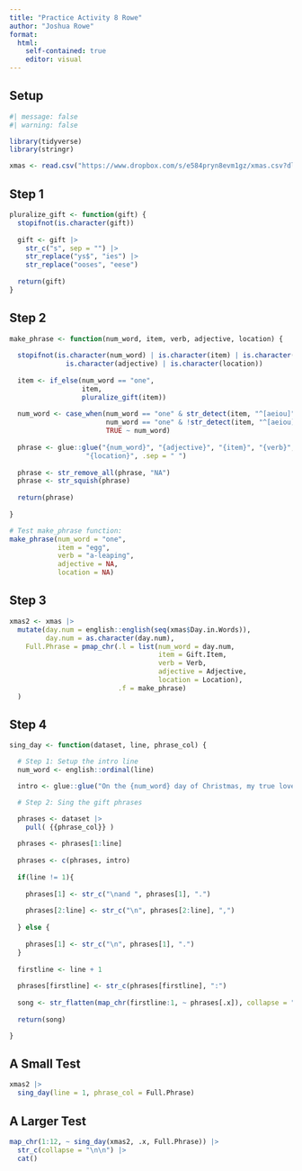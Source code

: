 ```yaml
---
title: "Practice Activity 8 Rowe"
author: "Joshua Rowe"
format:
  html:
    self-contained: true
    editor: visual
---
```


## Setup

```r
#| message: false
#| warning: false

library(tidyverse)
library(stringr)

xmas <- read.csv("https://www.dropbox.com/s/e584pryn8evm1gz/xmas.csv?dl=1")

```

## Step 1

```r

pluralize_gift <- function(gift) {
  stopifnot(is.character(gift))
  
  gift <- gift |> 
    str_c("s", sep = "") |> 
    str_replace("ys$", "ies") |> 
    str_replace("ooses", "eese")
  
  return(gift)
}

```

## Step 2

```r

make_phrase <- function(num_word, item, verb, adjective, location) {
  
  stopifnot(is.character(num_word) | is.character(item) | is.character(verb) | 
              is.character(adjective) | is.character(location))
  
  item <- if_else(num_word == "one", 
                  item, 
                  pluralize_gift(item))
  
  num_word <- case_when(num_word == "one" & str_detect(item, "^[aeiou]") ~ "an",
                        num_word == "one" & !str_detect(item, "^[aeiou]") ~ "a",
                        TRUE ~ num_word)
  
  phrase <- glue::glue("{num_word}", "{adjective}", "{item}", "{verb}", 
                   "{location}", .sep = " ")
    
  phrase <- str_remove_all(phrase, "NA")
  phrase <- str_squish(phrase)
    
  return(phrase)
  
}

# Test make_phrase function:
make_phrase(num_word = "one", 
            item = "egg", 
            verb = "a-leaping", 
            adjective = NA, 
            location = NA)

```

## Step 3

```r

xmas2 <- xmas |> 
  mutate(day.num = english::english(seq(xmas$Day.in.Words)), 
         day.num = as.character(day.num),
    Full.Phrase = pmap_chr(.l = list(num_word = day.num, 
                                     item = Gift.Item, 
                                     verb = Verb, 
                                     adjective = Adjective, 
                                     location = Location), 
                           .f = make_phrase)
  )

```

## Step 4

```r

sing_day <- function(dataset, line, phrase_col) {

  # Step 1: Setup the intro line
  num_word <- english::ordinal(line)

  intro <- glue::glue("On the {num_word} day of Christmas, my true love sent to me")

  # Step 2: Sing the gift phrases

  phrases <- dataset |>
    pull( {{phrase_col}} )
  
  phrases <- phrases[1:line]
  
  phrases <- c(phrases, intro)
  
  if(line != 1){
    
    phrases[1] <- str_c("\nand ", phrases[1], ".")
    
    phrases[2:line] <- str_c("\n", phrases[2:line], ",") 
    
  } else {
    
    phrases[1] <- str_c("\n", phrases[1], ".")
  }
  
  firstline <- line + 1
  
  phrases[firstline] <- str_c(phrases[firstline], ":")
    
  song <- str_flatten(map_chr(firstline:1, ~ phrases[.x]), collapse = " ")
  
  return(song)

}
```

## A Small Test

```r

xmas2 |>
  sing_day(line = 1, phrase_col = Full.Phrase)

```

## A Larger Test

```r

map_chr(1:12, ~ sing_day(xmas2, .x, Full.Phrase)) |>
  str_c(collapse = "\n\n") |>
  cat()

```
